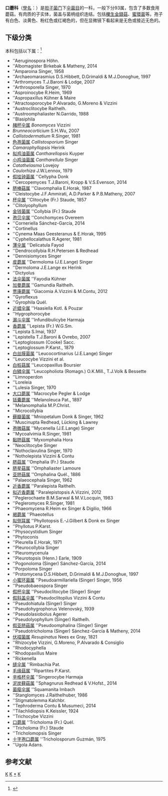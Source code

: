 {{Automatic taxobox
| taxon = Tricholomataceae
| image = Tricholoma lascivum.jpg
| image_caption = [[草黃口蘑|草黃口蘑]]
| authority = R.Heim ex Pouzar (1983)
| type genus = 口蘑属<br>Tricholoma
| type genus authority = (Fr.) Staude (1857)
| subdivision_ranks = [[屬_(生物)|屬]]
| subdivision = 參見內文
| synonyms = 
* Collybia aculata
* Leucopaxillaceae
* ''Mycena polycephala''
* ''Mycena pteridicola''
}}

'''口蘑科'''（[[學名|學名]]：'''''{{lang|la|Tricholomataceae}}'''''）是[[担子菌门|担子菌门]]下[[伞菌目|伞菌目]]的一科，一般下分93属，包含了多数食用蘑菇。有肉质的子实体，菌盖与菌柄组织连结。包括[[櫟生金錢菇|櫟生金錢菇]]、[[蜜環菌|蜜環菌]]等。孢子有白色、淡黄色、粉红色或红褐色的，但在显微镜下看起来是无色或接近无色的。

==下级分类==
本科包括以下属：<ref>{{cite web |title=Tricholomataceae |url=https://www.gbif.org/species/8787 |website=GBIF |access-date=2022-04-12 |archive-date=2022-02-10 |archive-url=https://web.archive.org/web/20220210184543/https://www.gbif.org/species/8787 }}</ref>
* ''Aeruginospora Höhn.
* ''Albomagister Birkebak & Matheny, 2014
* ''Amparoina Singer, 1958
* ''Archaeomarasmius D.S.Hibbett, D.Grimaldi & M.J.Donoghue, 1997
* ''Arthromyces T.J.Baroni & Lodge, 2007
* ''Arthrosporella Singer, 1970
* ''Asproinocybe R.Heim, 1969
* ''Aspropaxillus Kühner & Maire
* ''Atractosporocybe P.Alvarado, G.Moreno & Vizzini
* ''Austroclitocybe Raithelh.
* ''Austroomphaliaster N.Garrido, 1988
* ''Blasiphila
* [[赭杯伞属|赭杯伞属]] ''Bonomyces'' Vizzini
* ''Brunneocorticium'' S.H.Wu, 2007
* ''Callistodermatium'' R.Singer, 1981
* [[色孢菌属|色孢菌属]] ''Callistosporium'' Singer
* ''Camarophyllopsis'' Herink
* [[拟鸡油菌属|拟鸡油菌属]] ''Cantharellopsis'' Kuyper
* [[小鸡油菌属|小鸡油菌属]] ''Cantharellula'' Singer
* ''Catathelasma'' Lovejoy
* ''Caulorhiza'' J.W.Lennox, 1979
* [[假挂钟菌属|假挂钟菌属]] ''Cellypha Donk
* ''Cercopemyces T.J.Baroni, Kropp & V.S.Evenson, 2014
* [[脐棒菇属|脐棒菇属]] ''Clavomphalia E.Horak, 1987
* ''Cleistocybe J.F.Ammirati, A.D.Parker & P.B.Matheny, 2007
* [[杯伞属|杯伞属]] ''Clitocybe (Fr.) Staude, 1857
* ''Clitolyophyllum
* [[金钱菌属|金钱菌属]] ''Collybia (Fr.) Staude
* [[孢贝伞属|孢贝伞属]] ''Conchomyces Overeem
* ''Corneriella Sánchez-García, 2014
* ''Cortinellus
* ''Cynema Maas Geesteranus & E.Horak, 1995
* ''Cyphellocalathus R.Agerer, 1981
* [[薄伞属|薄伞属]] ''Delicatula Fayod
* ''Dendrocollybia R.H.Petersen & Redhead
* ''Dennisiomyces Singer
* [[皮蘑属|皮蘑属]] ''Dermoloma (J.E.Lange) Singer
* ''Dermoloma J.E.Lange ex Herink
* ''Dictyolus
* [[法伞菌属|法伞菌属]] ''Fayodia Kühner
* [[加曼蘑属|加曼蘑属]] ''Gamundia Raithelh.
* [[贾康蘑属|贾康蘑属]] ''Giacomia A.Vizzini & M.Contu, 2012
* ''Gyroflexus
* ''Gyrophila Quél.
* [[近蜡伞属|近蜡伞属]] ''Haasiella Kotl. & Pouzar
* ''Hygrophorocybe
* [[漏斗伞属|漏斗伞属]] ''Infundibulicybe Harmaja
* [[香蘑属|香蘑属]] ''Lepista (Fr.) W.G.Sm.
* ''Lepista S.Imai, 1937
* ''Lepistella T.J.Baroni & Ovrebo, 2007
* ''Leptoglossum (Cooke) Sacc.
* ''Leptoglossum P.Karst., 1879
* [[白丝膜菌属|白丝膜菌属]] ''Leucocortinarius (J.E.Lange) Singer
* ''Leucocybe Vizzini et al.
* [[白桩菇属|白桩菇属]] ''Leucopaxillus Boursier
* [[白鳞伞属|白鳞伞属]] ''Leucopholiota (Romagn.) O.K.Mill., T.J.Volk & Bessette
* ''Limnoperdon
* ''Loreleia
* ''Lulesia Singer, 1970
* [[大口蘑属|大口蘑属]] ''Macrocybe Pegler & Lodge
* [[铦囊蘑属|铦囊蘑属]] ''Melanoleuca Pat., 1897
* ''Melanomphalia M.P.Christ.
* ''Microcollybia
* [[藓瓣菌属|藓瓣菌属]] ''Mniopetalum Donk & Singer, 1962
* ''Muscinupta Redhead, Lücking & Lawrey
* [[孢微菇属|孢微菇属]] ''Mycenella (J.E.Lange) Singer
* ''Mycoalvimia R.Singer, 1981
* [[黏脐菇属|黏脐菇属]] ''Myxomphalia Hora
* ''Neoclitocybe Singer
* ''Nothoclavulina Singer, 1970
* ''Notholepista Vizzini & Contu
* [[脐菇属|脐菇属]] ''Omphalia (Fr.) Staude
* [[脐星菇属|脐星菇属]] ''Omphaliaster Lamoure
* [[亚脐菇属|亚脐菇属]] ''Omphalina Quél., 1886
* ''Palaeocephala Singer, 1962
* [[近香蘑属|近香蘑属]] ''Paralepista Raithelh.
* [[拟近香蘑属|拟近香蘑属]] ''Paralepistopsis A.Vizzini, 2012
* ''Peglerochaete B.M.Sarwal & M.V.Locquin, 1983
* ''Pegleromyces R.Singer, 1981
* ''Phaeomycena R.Heim ex Singer & Digilio, 1966
* [[褐蘑属|褐蘑属]] ''Phaeotellus
* [[拟侧耳属|拟侧耳属]] ''Phyllotopsis E.-J.Gilbert & Donk ex Singer
* ''Phyllotus P.Karst.
* ''Physocystidium Singer
* ''Phytoconis
* ''Pleurella E.Horak, 1971
* ''Pleurocollybia Singer
* ''Pleuromycenula
* ''Pleurotopsis (Henn.) Earle, 1909
* ''Pogonoloma (Singer) Sánchez-García, 2014
* ''Porpoloma Singer
* ''Protomycena D.S.Hibbett, D.Grimaldi & M.J.Donoghue, 1997
* [[小蜜环菌属|小蜜环菌属]] ''Pseudoarmillariella (Singer) Singer, 1956
* ''Pseudobaeospora Singer
* [[假杯伞属|假杯伞属]] ''Pseudoclitocybe (Singer) Singer
* [[假斜盖伞属|假斜盖伞属]] ''Pseudoclitopilus Vizzini & Contu
* ''Pseudohiatula (Singer) Singer
* ''Pseudohygrophorus Velenovský, 1939
* ''Pseudolasiobolus Agerer
* ''Pseudolyophyllum (Singer) Raithelh.
* [[假亚脐菇属|假亚脐菇属]] ''Pseudoomphalina (Singer) Singer
* ''Pseudotricholoma (Singer) Sánchez-García & Matheny, 2014
* [[伏褶菌属|伏褶菌属]] ''Resupinatus'' Nees ex Gray, 1821
* ''Rhizocybe Vizzini, G.Moreno, P.Alvarado & Consiglio
* ''Rhodocyphella
* ''Rhodopaxillus Maire
* ''Rickenella
* [[缝伞属|缝伞属]] ''Rimbachia Pat.
* [[毛缘菇属|毛缘菇属]] ''Ripartites P.Karst.
* [[辛格杯伞属|辛格杯伞属]] ''Singerocybe Harmaja
* [[泥炭藓菇属|泥炭藓菇属]] ''Sphagnurus Redhead & V.Hofst., 2014
* [[菌瘿伞属|菌瘿伞属]] ''Squamanita Imbach
* ''Stanglomyces J.Raithelhuber, 1986
* ''Stigmatolemma Kalchbr.
* ''Tephroderma Contu & Musumeci, 2014
* ''Tilachlidiopsis K.Keissler, 1924
* ''Trichocybe Vizzini
* [[口蘑属|口蘑属]] ''Tricholoma (Fr.) Quél.
* ''Tricholoma (Fr.) Staude
* ''Tricholomopsis Singer
* [[十字孢口蘑属|十字孢口蘑属]] ''Tricholosporum Guzmán, 1975
* ''Ugola Adans.

== 参考文献 ==
{{Reflist}}

{{Commons category|Tricholomataceae}}
{{Taxonbar|from=Q1147371}}

[[Category:_口蘑科|K]]
[[Category:_真菌科名|K]]
[[Category:_口蘑属|*]]
[[Category:_1983年描述的分类群|K]]